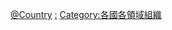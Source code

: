 {{Commons category|Government agencies by country}}
{{Categories by country|nocat}}

[[Category:政府机构|@Country]]
[[Category:各国政府|:]]
[[Category:各國各領域組織|Category:各國各領域組織]]